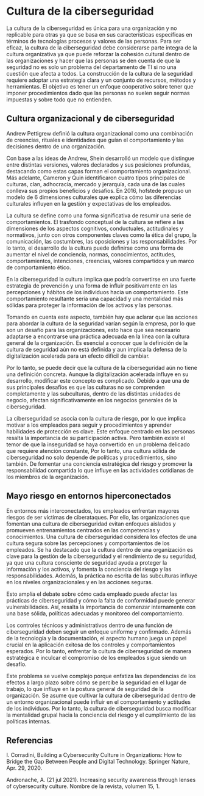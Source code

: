 # Cultura de la ciberseguridad

La cultura de la ciberseguridad es única para una organización y no replicable para otras ya que se basa en sus características específicas en términos de tecnologías procesos y valores de las personas. Para ser eficaz, la cultura de la ciberseguridad debe considerarse parte integra de la cultura organizativa ya que puede reforzar la cohesión cultural dentro de las organizaciones y hacer que las personas se den cuenta de que la seguridad no es solo un problema del departamento de TI si no una cuestión que afecta a todos. La construcción de la cultura de la seguridad requiere adoptar una estrategia clara y un conjunto de recursos, métodos y herramientas. El objetivo es tener un enfoque cooperativo sobre tener que imponer procedimientos dado que las personas no suelen seguir normas impuestas y sobre todo que no entienden. 


## Cultura organizacional y de ciberseguridad 

Andrew Pettigrew definió la cultura organizacional como una combinación de creencias, rituales e identidades que guían el comportamiento y las decisiones dentro de una organización. 

Con base a las ideas de Andrew, Shein desarrolló un modelo que distingue entre distintas versiones, valores declarados y sus posiciones profundas, destacando como estas capas forman el comportamiento organizacional. Más adelante, Cameron y Quin identificaron cuatro tipos principales de culturas, clan, adhocracia, mercado y jerarquía, cada una de las cuales conlleva sus propios beneficios y desafíos. En 2016, hofstede propuso un modelo de 6 dimensiones culturales que explica cómo las diferencias culturales influyen en la gestión y expectativas de los empleados. 


La cultura se define como una forma significativa de resumir una serie de comportamientos. El trasfondo conceptual de la cultura se refiere a las dimensiones de los aspectos cognitivos, conductuales, actitudinales y normativos, junto con otros componentes claves como la ética del grupo, la comunicación, las costumbres, las oposiciones y las responsabilidades. Por lo tanto, el desarrollo de la cultura puede definirse como una forma de aumentar el nivel de conciencia, normas, conocimientos, actitudes, comportamientos, intenciones, creencias, valores compartidos y un marco de comportamiento ético. 


En la ciberseguridad la cultura implica que podría convertirse en una fuerte estrategia de prevención y una forma de influir positivamente en las percepciones y hábitos de los individuos hacia un comportamiento. Este comportamiento resultante sería una capacidad y una mentalidad más sólidas para proteger la información de los activos y las personas. 


Tomando en cuenta este aspecto, también hay que aclarar que las acciones para abordar la cultura de la seguridad varían según la empresa, por lo que son un desafío para las organizaciones, esto hace que sea necesario adaptarse a encontrarse una práctica adecuada en la línea con la cultura general de la organización. Es esencial a conocer que la definición de la cultura de seguridad aún no está definida y aun implica la defensa de la digitalización acelerada para un efecto difícil de cambiar. 


Por lo tanto, se puede decir que la cultura de la ciberseguridad aún no tiene una definición concreta. Aunque la digitalización acelerada influye en su desarrollo, modificar este concepto es complicado.  Debido a que una de sus principales desafíos es que las culturas no se comprenden completamente y las subculturas, dentro de las distintas unidades de negocio, afectan significativamente en los negocios generales de la ciberseguridad. 


La ciberseguridad se asocia con la cultura de riesgo, por lo que implica motivar a los empleados para seguir y procedimientos y aprender habilidades de protección es clave. Este enfoque centrado en las personas resalta la importancia de su participación activa. Pero también existe el temor de que la inseguridad se haya convertido en un problema delicado que requiere atención constante, Por lo tanto, una cultura sólida de ciberseguridad no solo depende de políticas y procedimientos, sino también. De fomentar una conciencia estratégica del riesgo y promover la responsabilidad compartida lo que influye en las actividades cotidianas de los miembros de la organización. 



## Mayo riesgo en entornos hiperconectados 

En entornos más interconectados, los empleados enfrentan mayores riesgos de ser víctimas de ciberataques. Por ello, las organizaciones que fomentan una cultura de ciberseguridad evitan enfoques aislados y promueven entrenamientos centrados en las competencias y conocimientos. Una cultura de ciberseguridad considera los efectos de una cultura segura sobre las percepciones y comportamientos de los empleados. Se ha destacado que la cultura dentro de una organización es clave para la gestión de la ciberseguridad y el rendimiento de su seguridad, ya que una cultura consciente de seguridad ayuda a proteger la información y los activos, y fomenta la conciencia del riesgo y las responsabilidades. Además, la práctica no escrita de las subculturas influye en los niveles organizacionales y en las acciones seguras. 

Esto amplía el debate sobre cómo cada empleado puede afectar las prácticas de ciberseguridad y cómo la falta de conformidad puede generar vulnerabilidades. Así, resalta la importancia de comenzar internamente con una base sólida, políticas adecuadas y monitoreo del comportamiento. 

Los controles técnicos y administrativos dentro de una función de ciberseguridad deben seguir un enfoque uniforme y confirmado. Además de la tecnología y la documentación, el aspecto humano juega un papel crucial en la aplicación exitosa de los controles y comportamientos esperados. Por lo tanto, enfrentar la cultura de ciberseguridad de manera estratégica e inculcar el compromiso de los empleados sigue siendo un desafío. 

Este problema se vuelve complejo porque enfatiza las dependencias de los efectos a largo plazo sobre cómo se percibe la seguridad en el lugar de trabajo, lo que influye en la postura general de seguridad de la organización. Se asume que cultivar la cultura de ciberseguridad dentro de un entorno organizacional puede influir en el comportamiento y actitudes de los individuos. Por lo tanto, la cultura de ciberseguridad busca modificar la mentalidad grupal hacia la conciencia del riesgo y el cumplimiento de las políticas internas. 


## Referencias

I. Corradini, Building a Cybersecurity Culture in Organizations: How to Bridge the Gap Between People and Digital Technology. Springer Nature, Apr. 29, 2020.

Andronache, A. (21 jul 2021). Increasing security awareness through lenses of cybersecurity culture. Nombre de la revista, volumen 15, 1.